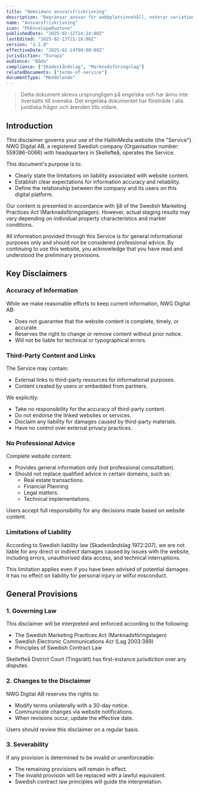 ```yaml
---
title: "Hemsidans ansvarsfriskrivning"
description: "Begränsar ansvar för webbplatsinnehåll, noterar variationer i stiliserade inspelningar enligt marknadsföringslagen."
name: "Ansvarsfriskrivning"
icon: "PhEnvelopeDuotone"
publishedDate: "2025-02-12T14:24:00Z"
lastEdited: "2025-02-13T21:18:00Z"
version: "2.1.0"
effectiveDate: "2025-02-14T00:00:00Z"
jurisdiction: "Europa"
audience: "Båda"
compliance: ["Skadeståndslag", "Marknadsföringslag"]
relatedDocuments: ["terms-of-service"]
documentType: "Meddelande"
---
```


> Detta dokument skrevs ursprungligen på engelska och har ännu inte översatts till svenska. Det engelska dokumentet har företräde i alla juridiska frågor och ärenden tills vidare.

## Introduction

This disclaimer governs your use of the HallinMedia website (the "Service"). NWG Digital AB, a registered Swedish company (Organisation number: 559386-0066) with headquarters in Skellefteå, operates the Service.

This document's purpose is to:

- Clearly state the limitations on liability associated with website content.
- Establish clear expectations for information accuracy and reliability.
- Define the relationship between the company and its users on this digital platform.

Our content is presented in accordance with §8 of the Swedish Marketing Practices Act (Marknadsföringslagen). However, actual staging results may vary depending on individual property characteristics and market conditions.

All information provided through this Service is for general informational purposes only and should not be considered professional advice. By continuing to use this website, you acknowledge that you have read and understood the preliminary provisions.

## Key Disclaimers

### Accuracy of Information

While we make reasonable efforts to keep current information, NWG Digital AB:

- Does not guarantee that the website content is complete, timely, or accurate.
- Reserves the right to change or remove content without prior notice.
- Will not be liable for technical or typographical errors.

### Third-Party Content and Links

The Service may contain:

- External links to third-party resources for informational purposes.
- Content created by users or embedded from partners.

We explicitly:

- Take no responsibility for the accuracy of third-party content.
- Do not endorse the linked websites or services.
- Disclaim any liability for damages caused by third-party materials.
- Have no control over external privacy practices.

### No Professional Advice

Complete website content:

- Provides general information only (not professional consultation).
- Should not replace qualified advice in certain domains, such as:
  - Real estate transactions.
  - Financial Planning
  - Legal matters.
  - Technical implementations.

Users accept full responsibility for any decisions made based on website content.

### Limitations of Liability

According to Swedish liability law (Skadeståndslag 1972:207), we are not liable for any direct or indirect damages caused by issues with the website, including errors, unauthorised data access, and technical interruptions.

This limitation applies even if you have been advised of potential damages. It has no effect on liability for personal injury or wilful misconduct.

## General Provisions

### 1. Governing Law

This disclaimer will be interpreted and enforced according to the following:

- The Swedish Marketing Practices Act (Marknadsföringslagen)
- Swedish Electronic Communications Act (Lag 2003:389)
- Principles of Swedish Contract Law

Skellefteå District Court (Tingsrätt) has first-instance jurisdiction over any disputes.

### 2. Changes to the Disclaimer

NWG Digital AB reserves the rights to:

- Modify terms unilaterally with a 30-day notice.
- Communicate changes via website notifications.
- When revisions occur, update the effective date.

Users should review this disclaimer on a regular basis.

### 3. Severability

If any provision is determined to be invalid or unenforceable:

- The remaining provisions will remain in effect.
- The invalid provision will be replaced with a lawful equivalent.
- Swedish contract law principles will guide the interpretation.
